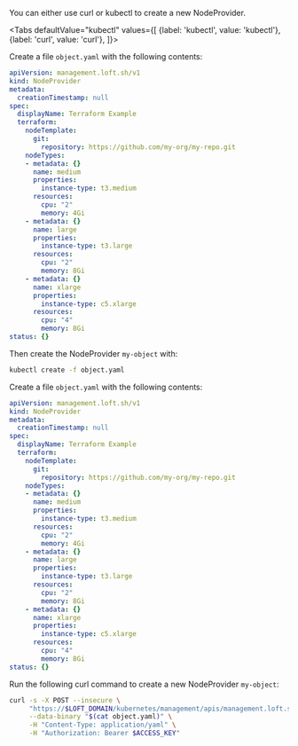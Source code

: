 

You can either use curl or kubectl to create a new NodeProvider.

<Tabs
    defaultValue="kubectl"
    values={[
      {label: 'kubectl', value: 'kubectl'},
      {label: 'curl', value: 'curl'},
    ]}>
  <TabItem value="kubectl">


Create a file `object.yaml` with the following contents:
```yaml
apiVersion: management.loft.sh/v1
kind: NodeProvider
metadata:
  creationTimestamp: null
spec:
  displayName: Terraform Example
  terraform:
    nodeTemplate:
      git:
        repository: https://github.com/my-org/my-repo.git
    nodeTypes:
    - metadata: {}
      name: medium
      properties:
        instance-type: t3.medium
      resources:
        cpu: "2"
        memory: 4Gi
    - metadata: {}
      name: large
      properties:
        instance-type: t3.large
      resources:
        cpu: "2"
        memory: 8Gi
    - metadata: {}
      name: xlarge
      properties:
        instance-type: c5.xlarge
      resources:
        cpu: "4"
        memory: 8Gi
status: {}

```

Then create the NodeProvider `my-object` with:
```bash
kubectl create -f object.yaml 
```


  </TabItem>
  <TabItem value="curl">


Create a file `object.yaml` with the following contents:
```yaml
apiVersion: management.loft.sh/v1
kind: NodeProvider
metadata:
  creationTimestamp: null
spec:
  displayName: Terraform Example
  terraform:
    nodeTemplate:
      git:
        repository: https://github.com/my-org/my-repo.git
    nodeTypes:
    - metadata: {}
      name: medium
      properties:
        instance-type: t3.medium
      resources:
        cpu: "2"
        memory: 4Gi
    - metadata: {}
      name: large
      properties:
        instance-type: t3.large
      resources:
        cpu: "2"
        memory: 8Gi
    - metadata: {}
      name: xlarge
      properties:
        instance-type: c5.xlarge
      resources:
        cpu: "4"
        memory: 8Gi
status: {}

```

Run the following curl command to create a new NodeProvider `my-object`:
```bash
curl -s -X POST --insecure \
     "https://$LOFT_DOMAIN/kubernetes/management/apis/management.loft.sh/v1/nodeproviders" \
     --data-binary "$(cat object.yaml)" \
     -H "Content-Type: application/yaml" \
     -H "Authorization: Bearer $ACCESS_KEY"
```


  </TabItem>
</Tabs>
